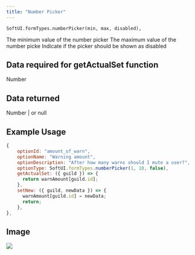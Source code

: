 ```yaml
---
title: "Number Picker"
---
```


```
SoftUI.formTypes.numberPicker(min, max, disabled),
```

<ParamField path="min" type="number" required>
  The minimum value of the number picker
</ParamField>

<ParamField path="disabled" type="number" required>
  The maximum value of the number picke
</ParamField>

<ParamField path="disabled" type="boolean" required>
  Indicate if the picker should be shown as disabled
</ParamField>

## Data required for getActualSet function

Number

## Data returned

Number | or null

## Example Usage

```javascript
{
    optionId: "amount_of_warn",
    optionName: "Warning amount",
    optionDescription: "After how many warns should I mute a user?",
    optionType: SoftUI.formTypes.numberPicker(1, 10, false),
    getActualSet: ({ guild }) => {
      return warnAmount[guild.id];
    },
    setNew: ({ guild, newData }) => {
      warnAmount[guild.id] = newData;
      return;
    },
},
```

## Image

<Frame>
    <img src="/images/formtypes/softui-numberpicker.png" />
</Frame>
